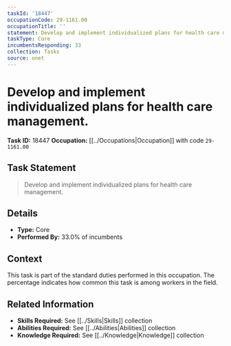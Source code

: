```yaml
---
taskId: '18447'
occupationCode: 29-1161.00
occupationTitle: ''
statement: Develop and implement individualized plans for health care management.
taskType: Core
incumbentsResponding: 33
collection: Tasks
source: onet
---
```

# Develop and implement individualized plans for health care management.

**Task ID:** 18447
**Occupation:** [[../Occupations|Occupation]] with code `29-1161.00`

## Task Statement

> Develop and implement individualized plans for health care management.

## Details

- **Type:** Core
- **Performed By:** 33.0% of incumbents

## Context

This task is part of the standard duties performed in this occupation. The percentage indicates how common this task is among workers in the field.

## Related Information

- **Skills Required:** See [[../Skills|Skills]] collection
- **Abilities Required:** See [[../Abilities|Abilities]] collection
- **Knowledge Required:** See [[../Knowledge|Knowledge]] collection
